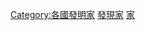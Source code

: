 {{Commonscat|Inventors from taiwan}}

[[Category:各國發明家|Category:各國發明家]]
[[Category:各職業台灣人|發現家]]
[[Category:台灣發明|家]]